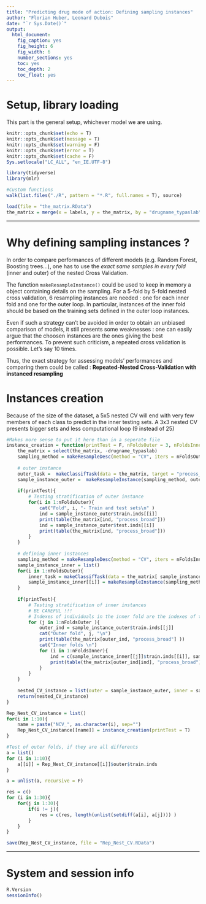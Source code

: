 ```yaml
---
title: "Predicting drug mode of action: Defining sampling instances"
author: "Florian Huber, Leonard Dubois"
date: "`r Sys.Date()`"
output:
  html_document:
    fig_caption: yes
    fig_height: 6
    fig_width: 6
    number_sections: yes
    toc: yes
    toc_depth: 2
    toc_float: yes
---
```


# Setup, library loading

This part is the general setup, whichever model we are using.

```r
knitr::opts_chunk$set(echo = T)
knitr::opts_chunk$set(message = T)
knitr::opts_chunk$set(warning = F)
knitr::opts_chunk$set(error = T)
knitr::opts_chunk$set(cache = F)
Sys.setlocale("LC_ALL", "en_IE.UTF-8")

library(tidyverse)
library(mlr)

#Custom functions
walk(list.files("./R", pattern = "*.R", full.names = T), source)

load(file = "the_matrix.RData")
the_matrix = merge(x = labels, y = the_matrix, by = "drugname_typaslab", all.y = T)
```

***

# Why defining sampling instances ?

In order to compare performances of different models (e.g. Random Forest, Boosting trees...), one has to use the *exact same samples in every fold* (inner and outer) of the nested Cross Validation.

The function ` makeResampleInstance()` could be used to keep in memory a object containing details on the sampling. For a 5-fold by 5-fold nested cross validation, 6 resampling instances are needed : one for each inner fold and one for the outer loop. In particular, instances of the inner fold should be based on the training sets defined in the outer loop instances.

Even if such a strategy can't be avoided in order to obtain an unbiased comparison of models, it still presents some weaknesses : one can easily argue that the choosen instances are the ones giving the best performances. To prevent such criticism, a repeated cross validation is possible. Let's say 10 times.

Thus, the exact strategy for assessing models' performances and comparing them could be called : **Repeated-Nested Cross-Validation with instanced resampling**


# Instances creation

Because of the size of the dataset, a 5x5 nested CV will end with very few members of each class to predict in the inner testing sets. A 3x3 nested CV presents bigger sets and less computational loop (9 instead of 25) 


```r

#Makes more sense to put it here than in a seperate file
instance_creation = function(printTest = F, nFoldsOuter = 3, nFoldsInner = 3){
    the_matrix = select(the_matrix, -drugname_typaslab)
    sampling_method = makeResampleDesc(method = "CV", iters = nFoldsOuter, stratify = TRUE)
    
    # outer instance
    outer_task =  makeClassifTask(data = the_matrix, target = "process_broad")
    sample_instance_outer =  makeResampleInstance(sampling_method, outer_task)
    
    if(printTest){
        # Testing stratification of outer instance
        for(i in 1:nFoldsOuter){
            cat("Fold", i, "- Train and test sets\n" )
            ind = sample_instance_outer$train.inds[[i]]
            print(table(the_matrix[ind, "process_broad"]))
            ind = sample_instance_outer$test.inds[[i]]
            print(table(the_matrix[ind, "process_broad"]))
        }
    }
    
    # defining inner instances
    sampling_method = makeResampleDesc(method = "CV", iters = nFoldsInner, stratify = TRUE)
    sample_instance_inner = list()
    for(i in 1:nFoldsOuter){
        inner_task = makeClassifTask(data = the_matrix[ sample_instance_outer$train.inds[[i]] , ], target = "process_broad")
        sample_instance_inner[[i]] = makeResampleInstance(sampling_method, inner_task)
    }
    
    if(printTest){
        # Testing stratification of inner instances
        # BE CAREFUL !!!
        # Indexes of individuals in the inner fold are the indexes of the vector of indexes of the corresponding outer fold 
        for (j in 1:nFoldsOuter ){
            outer_ind = sample_instance_outer$train.inds[[j]]
            cat("Outer fold", j, "\n")
            print(table(the_matrix[outer_ind, "process_broad"] ))
            cat("Inner folds \n")
            for (i in 1:nFoldsInner){
                ind = c(sample_instance_inner[[j]]$train.inds[[i]], sample_instance_inner[[j]]$test.inds[[i]])
                print(table(the_matrix[outer_ind[ind], "process_broad"]))
            }
        }
    }
    
    nested_CV_instance = list(outer = sample_instance_outer, inner = sample_instance_inner)
    return(nested_CV_instance)
}

```



```r

Rep_Nest_CV_instance = list()
for(i in 1:10){
    name = paste("NCV_", as.character(i), sep="")
    Rep_Nest_CV_instance[[name]] = instance_creation(printTest = T)
}

```



```r
#Test of outer folds, if they are all differents
a = list()
for (i in 1:10){
    a[[i]] = Rep_Nest_CV_instance[[i]]$outer$train.inds
}

a = unlist(a, recursive = F)

res = c()
for (i in 1:30){
    for(j in 1:30){
        if(i != j){
            res = c(res, length(unlist(setdiff(a[i], a[j]))) )
        }
    }
}

```



```r

save(Rep_Nest_CV_instance, file = "Rep_Nest_CV.RData")

```

***

# System and session info

```r
R.Version
sessionInfo()
```
